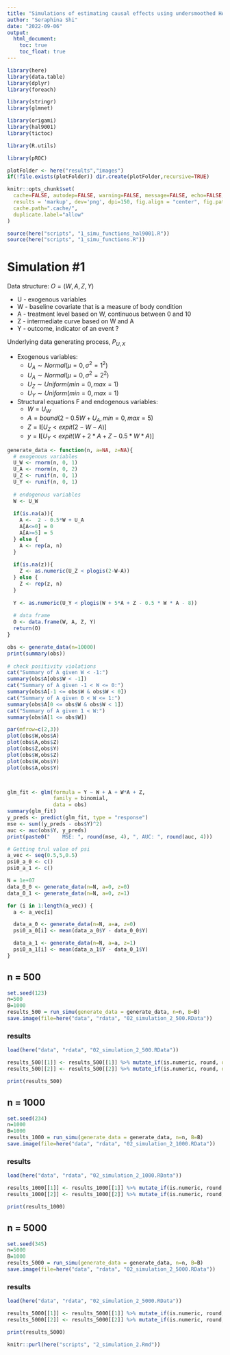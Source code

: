```yaml
---
title: "Simulations of estimating causal effects using undersmoothed HAL"
author: "Seraphina Shi"
date: "2022-09-06"
output:
  html_document:
    toc: true
    toc_float: true
---
```


```r
library(here)
library(data.table)
library(dplyr)
library(foreach)

library(stringr)
library(glmnet)

library(origami)
library(hal9001)
library(tictoc)

library(R.utils)

library(pROC)
```

```r
plotFolder <- here("results","images")
if(!file.exists(plotFolder)) dir.create(plotFolder,recursive=TRUE)

knitr::opts_chunk$set(
  cache=FALSE, autodep=FALSE, warning=FALSE, message=FALSE, echo=FALSE,
  results = 'markup', dev='png', dpi=150, fig.align = "center", fig.path=plotFolder,
  cache.path=".cache/",
  duplicate.label="allow"
)

source(here("scripts", "1_simu_functions_hal9001.R"))
source(here("scripts", "1_simu_functions.R"))
```

# Simulation #1
Data structure:  $O = (W, A, Z, Y)$ 

 * U - exogenous variables  
 * W - baseline covariate that is a measure of body condition  
 * A - treatment level based on W, continuous between 0 and 10  
 * Z - intermediate curve based on W and A
 * Y - outcome, indicator of an event ?  
   
 Underlying data generating process, $P_{U,X}$
 
* Exogenous variables:  
  + $U_A \sim Normal(\mu=0, \sigma^2 = 1^2)$  
  + $U_A \sim Normal(\mu=0, \sigma^2 = 2^2)$  
  + $U_Z \sim Uniform(min = 0, max = 1)$  
  + $U_Y \sim Uniform(min = 0, max = 1)$  
  
* Structural equations F and endogenous variables:  
  + $W =  U_W$  
  + $A = bound(2 - 0.5W + U_A, min=0, max=5)$  
  + $Z = \mathbf{I}[U_Z < expit(2-W-A)]$
  + $y = \mathbf{I}[U_Y < expit(W + 2*A + Z - 0.5 * W * A)]$


```r
generate_data <- function(n, a=NA, z=NA){
  # exogenous variables
  U_W <- rnorm(n, 0, 1)
  U_A <- rnorm(n, 0, 2)
  U_Z <- runif(n, 0, 1)
  U_Y <- runif(n, 0, 1)
  
  # endogenous variables
  W <- U_W
  
  if(is.na(a)){
    A <-  2 - 0.5*W + U_A
    A[A<=0] = 0
    A[A>=5] = 5
  } else {
    A <- rep(a, n)
  }
  
  if(is.na(z)){
    Z <- as.numeric(U_Z < plogis(2-W-A))
  } else {
    Z <- rep(z, n)
  }
  
  Y <- as.numeric(U_Y < plogis(W + 5*A + Z - 0.5 * W * A - 8))
  
  # data frame
  O <- data.frame(W, A, Z, Y)
  return(O)
}

obs <- generate_data(n=10000)
print(summary(obs))
  
# check positivity violations
cat("Summary of A given W < -1:")
summary(obs$A[obs$W < -1])
cat("Summary of A given -1 < W <= 0:")
summary(obs$A[-1 <= obs$W & obs$W < 0])
cat("Summary of A given 0 < W <= 1:")
summary(obs$A[0 <= obs$W & obs$W < 1])
cat("Summary of A given 1 < W:")
summary(obs$A[1 <= obs$W])

par(mfrow=c(2,3))
plot(obs$W,obs$A)
plot(obs$A,obs$Z)
plot(obs$Z,obs$Y)
plot(obs$W,obs$Z)
plot(obs$W,obs$Y)
plot(obs$A,obs$Y)



glm_fit <- glm(formula = Y ~ W + A + W*A + Z,
               family = binomial,
               data = obs)
summary(glm_fit)
y_preds <- predict(glm_fit, type = "response")
mse <- sum((y_preds - obs$Y)^2)
auc <- auc(obs$Y, y_preds)
print(paste0("    MSE: ", round(mse, 4), ", AUC: ", round(auc, 4)))
```


```r
# Getting trul value of psi
a_vec <- seq(0.5,5,0.5)
psi0_a_0 <- c()
psi0_a_1 <- c()

N = 1e+07
data_0_0 <- generate_data(n=N, a=0, z=0)
data_0_1 <- generate_data(n=N, a=0, z=1)

for (i in 1:length(a_vec)) {
  a <- a_vec[i]

  data_a_0 <- generate_data(n=N, a=a, z=0)
  psi0_a_0[i] <- mean(data_a_0$Y - data_0_0$Y)

  data_a_1 <- generate_data(n=N, a=a, z=1)
  psi0_a_1[i] <- mean(data_a_1$Y - data_0_1$Y)
}
```

## n = 500
```r
set.seed(123)
n=500
B=1000
results_500 = run_simu(generate_data = generate_data, n=n, B=B)
save.image(file=here("data", "rdata", "02_simulation_2_500.RData"))
```

### results
```r
load(here("data", "rdata", "02_simulation_2_500.RData"))

results_500[[1]] <- results_500[[1]] %>% mutate_if(is.numeric, round, digits=4)
results_500[[2]] <- results_500[[2]] %>% mutate_if(is.numeric, round, digits=4)

print(results_500)
```



## n = 1000
```r
set.seed(234)
n=1000
B=1000
results_1000 = run_simu(generate_data = generate_data, n=n, B=B)
save.image(file=here("data", "rdata", "02_simulation_2_1000.RData"))
```

### results
```r
load(here("data", "rdata", "02_simulation_2_1000.RData"))

results_1000[[1]] <- results_1000[[1]] %>% mutate_if(is.numeric, round, digits=4)
results_1000[[2]] <- results_1000[[2]] %>% mutate_if(is.numeric, round, digits=4)

print(results_1000)
```



## n = 5000
```r
set.seed(345)
n=5000
B=1000
results_5000 = run_simu(generate_data = generate_data, n=n, B=B)
save.image(file=here("data", "rdata", "02_simulation_2_5000.RData"))
```

### results
```r
load(here("data", "rdata", "02_simulation_2_5000.RData"))

results_5000[[1]] <- results_5000[[1]] %>% mutate_if(is.numeric, round, digits=4)
results_5000[[2]] <- results_5000[[2]] %>% mutate_if(is.numeric, round, digits=4)

print(results_5000)
```

```r
knitr::purl(here("scripts", "2_simulation_2.Rmd"))
```
